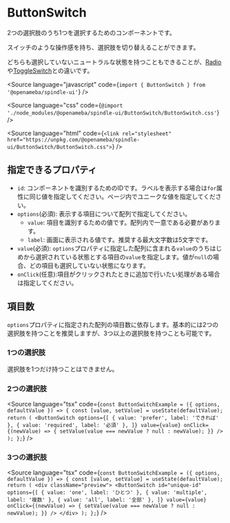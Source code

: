 
# ButtonSwitch

2つの選択肢のうち1つを選択するためのコンポーネントです。

スイッチのような操作感を持ち、選択肢を切り替えることができます。

どちらも選択していないニュートラルな状態を持つこともできることが、[Radio](https://ameba-spindle.web.app/?path=/story/form-radio--radio)や[ToggleSwitch](https://ameba-spindle.web.app/?path=/docs/form-toggleswitch--toggle-switch)との違いです。

<Meta title="ButtonSwitch" component={ButtonSwitch} />

<Source
  language="javascript"
  code={`import { ButtonSwitch } from '@openameba/spindle-ui'`}
/>

<Source
  language="css"
  code={`@import './node_modules/@openameba/spindle-ui/ButtonSwitch/ButtonSwitch.css'`}
/>

<Source
  language="html"
  code={`<link rel="stylesheet" href="https://unpkg.com/@openameba/spindle-ui/ButtonSwitch/ButtonSwitch.css">`}
/>

## 指定できるプロパティ

- `id`: コンポーネントを識別するためのIDです。ラベルを表示する場合は`for`属性に同じ値を指定してください。ページ内でユニークな値を指定してください。
- `options`(必須): 表示する項目について配列で指定してください。
  - `value`: 項目を識別するための値です。配列内で一意である必要があります。
  - `label`: 画面に表示される値です。推奨する最大文字数は5文字です。
- `value`(必須): `options`プロパティに指定した配列に含まれる`value`のうちはじめから選択されている状態とする項目の`value`を指定します。値が`null`の場合、どの項目も選択していない状態になります。
- `onClick`(任意):項目がクリックされたときに追加で行いたい処理がある場合は指定してください。

## 項目数

`options`プロパティに指定された配列の項目数に依存します。基本的には2つの選択肢を持つことを推奨しますが、3つ以上の選択肢を持つことも可能です。

### 1つの選択肢

選択肢を1つだけ持つことはできません。

### 2つの選択肢

<Preview withSource="open">
  <Story name="Two options">
    <ButtonSwitchExample
      defaultValue="prefer"
      options={[
        { value: 'prefer', label: 'できれば' },
        { value: 'required', label: '必須' },
      ]}
    />
  </Story>
</Preview>

<Source
  language="tsx"
  code={`
const ButtonSwitchExample = ({ options, defaultValue }) => {
  const [value, setValue] = useState(defaultValue);
  return (
    <ButtonSwitch
      options={[
        { value: 'prefer', label: 'できれば' },
        { value: 'required', label: '必須' },
      ]}
      value={value}
      onClick={(newValue) => {
        setValue(value === newValue ? null : newValue);
      }}
    />
  );
};
`}
/>

### 3つの選択肢

<Preview withSource="open">
  <Story name="Three options">
    <ButtonSwitchExample
      defaultValue="one"
      options={[
        { value: 'one', label: 'ひとつ' },
        { value: 'multiple', label: '複数' },
        { value: 'all', label: '全部' },
      ]}
    />
  </Story>
</Preview>

<Source
  language="tsx"
  code={`
const ButtonSwitchExample = ({ options, defaultValue }) => {
  const [value, setValue] = useState(defaultValue);
  return (
    <div className="preview">
      <ButtonSwitch
        id="unique-id"
        options={[
          { value: 'one', label: 'ひとつ' },
          { value: 'multiple', label: '複数' },
          { value: 'all', label: '全部' },
        ]}
        value={value}
        onClick={(newValue) => {
          setValue(value === newValue ? null : newValue);
        }}
      />
    </div>
  );
};
`}
/>
